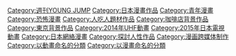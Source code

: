 {{Catmore}}

{{DEFAULTSORT:Tokyo Ghoul}}
[[Category:週刊YOUNG_JUMP|Category:週刊YOUNG JUMP]]
[[Category:日本漫畫作品|Category:日本漫畫作品]]
[[Category:青年漫畫|Category:青年漫畫]]
[[Category:恐怖漫畫|Category:恐怖漫畫]]
[[Category:人吃人題材作品|Category:人吃人題材作品]]
[[Category:咖啡店背景作品|Category:咖啡店背景作品]]
[[Category:東京背景作品|Category:東京背景作品]]
[[Category:2014年UHF動畫|Category:2014年UHF動畫]]
[[Category:2015年日本電視動畫|Category:2015年日本電視動畫]]
[[Category:日本網絡漫畫|Category:日本網絡漫畫]]
[[Category:探討人性作品|Category:探討人性作品]]
[[Category:漫画跨媒体制作|Category:漫画跨媒体制作]]
[[Category:以動畫命名的分類|Category:以動畫命名的分類]]
[[Category:以漫畫命名的分類|Category:以漫畫命名的分類]]